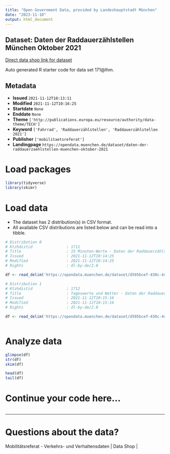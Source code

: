 ```yaml
---
title: "Open Government Data, provided by Landeshauptstadt München"
date: "2023-11-10"
output: html_document
---
```


## Dataset: Daten der Raddauerzählstellen München Oktober 2021

[Direct data shop link for dataset](https://opendata.muenchen.de/dataset/daten-der-raddauerzaehlstellen-muenchen-oktober-2021)

Auto generated R starter code for data set 171@lhm.

## Metadata

- **Issued** `2021-11-12T10:13:11`
- **Modified** `2021-11-12T10:16:25`
- **Startdate** `None`
- **Enddate** `None`
- **Theme** `['http://publications.europa.eu/resource/authority/data-theme/TECH']`
- **Keyword** `['Fahrrad', 'Raddauerzählstellen', 'Raddauerzählstellen 2021']`
- **Publisher** `['mobilitaetsreferat']`
- **Landingpage** `https://opendata.muenchen.de/dataset/daten-der-raddauerzaehlstellen-muenchen-oktober-2021`


# Load packages

```r

library(tidyverse)
library(skimr)

```

# Load data

-   The dataset has 2 distribution(s) in CSV format.
-   All available CSV distributions are listed below and can be read into a tibble.

```r

# Distribution 0
# Ktzhdistid               : 1711
# Title                    : 15 Minuten-Werte - Daten der Raddauerzählstellen München Oktober 2021
# Issued                   : 2021-11-12T10:14:25
# Modified                 : 2021-11-12T10:14:25
# Rights                   : dl-by-de/2.0

df <- read_delim('https://opendata.muenchen.de/dataset/d595bcef-430c-4ca1-b919-b00ffea4badd/resource/9f4a47d0-144d-4033-b895-d385e80b07ea/download/rad_2021_10_15min.csv')

# Distribution 1
# Ktzhdistid               : 1712
# Title                    : Tageswerte und Wetter - Daten der Raddauerzählstellen München Oktober 2021
# Issued                   : 2021-11-12T10:15:16
# Modified                 : 2021-11-12T10:15:16
# Rights                   : dl-by-de/2.0

df <- read_delim('https://opendata.muenchen.de/dataset/d595bcef-430c-4ca1-b919-b00ffea4badd/resource/15f35255-ef75-407b-81ae-e46b76e00c34/download/rad_2021_10_tage.csv')



```

# Analyze data

```r

glimpse(df)
str(df)
skim(df)

head(df)
tail(df)

```

# Continue your code here...

```r

```

------------------------------------------------------------------------

# Questions about the data?

Mobilitätsreferat - Verkehrs- und Verhaltensdaten | Data Shop | 
